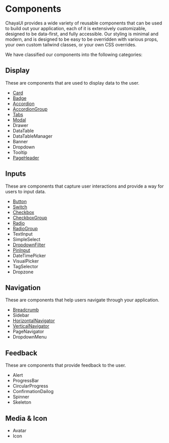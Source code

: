 
<Meta title="Components/Overview"  />

# Components

ChayaUI provides a wide variety of reusable components that can be used to build out your application, each of it
is extensively customizable, designed to be data-first, and fully accessible. Our styling is minimal and modern,
and is designed to be easy to be overridden with various props, your own custom tailwind classes, or your own
CSS overrides.

We have classified our components into the following categories:


## Display

These are components that are used to display data to the user.

- [Card](/docs/components-display-card--docs)
- [Badge](/docs/components-display-badge--docs)
- [Accordion](/docs/components-display-accordion--docs)
- [AccordionGroup](/docs/components-display-accordiongroup--docs)
- [Tabs](/docs/components-display-tabs--docs)
- [Modal](/docs/components-display-modal--docs)
- Drawer
- DataTable
- DataTableManager
- Banner
- Dropdown
- Tooltip
- [PageHeader](/docs/components-navigation-pageheader--docs)

## Inputs

These are components that capture user interactions and provide a way for users to input data.

- [Button](/docs/components-inputs-button--docs)
- [Switch](/docs/components-inputs-switch--docs)
- [Checkbox](/docs/components-inputs-checkbox--docs)
- [CheckboxGroup](/docs/components-inputs-checkboxgroup--docs)
- [Radio](/docs/components-inputs-radio--docs)
- [RadioGroup](/docs/components-inputs-radiogroup--docs)
- TextInput
- SimpleSelect
- [DropdownFilter](/docs/components-inputs-dropdownfilter--docs)
- [PinInput](/docs/components-inputs-pininput--docs)
- DateTimePicker
- VisualPicker
- TagSelector
- Dropzone

## Navigation

These are components that help users navigate through your application.

- [Breadcrumb](/docs/components-navigation-breadcrumb--docs)
- Sidebar
- [HorizontalNavigator](/docs/components-navigation-horizontalnavigator--docs)
- [VerticalNavigator](/docs/components-navigation-verticalnavigator--docs)
- PageNavigator
- DropdownMenu

## Feedback

These are components that provide feedback to the user.

- Alert
- ProgressBar
- CircularProgress
- ConfirmationDailog
- Spinner
- Skeleton

## Media & Icon

- Avatar
- Icon
